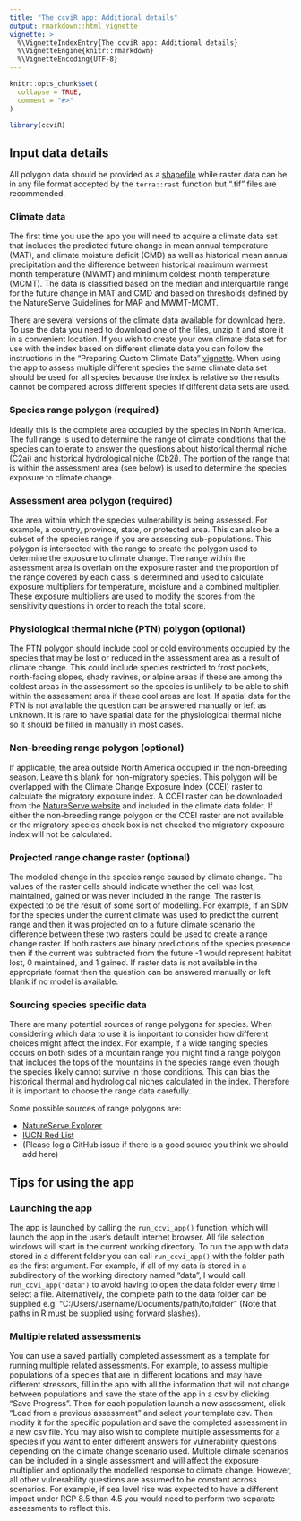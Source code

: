 ```yaml
---
title: "The ccviR app: Additional details"
output: rmarkdown::html_vignette
vignette: >
  %\VignetteIndexEntry{The ccviR app: Additional details}
  %\VignetteEngine{knitr::rmarkdown}
  %\VignetteEncoding{UTF-8}
---
```


```r
knitr::opts_chunk$set(
  collapse = TRUE,
  comment = "#>"
)
```

```r
library(ccviR)
```

## Input data details
All polygon data should be provided as a [shapefile](https://en.wikipedia.org/wiki/Shapefile) while raster data can be in any file format accepted by the `terra::rast` function but ".tif" files are recommended.

### Climate data
The first time you use the app you will need to acquire a climate data set that includes the predicted future change in mean annual temperature (MAT), and climate moisture deficit (CMD) as well as historical mean annual precipitation and the difference between historical maximum warmest month temperature (MWMT) and minimum coldest month temperature (MCMT). The data is classified based on the median and interquartile range for the future change in MAT and CMD and based on thresholds defined by the NatureServe Guidelines for MAP and MWMT-MCMT. 

There are several versions of the climate data available for download [here](https://drive.google.com/drive/folders/18mO5GDUmwi-nswhIAC36bmtYsvmqNQkH?usp=share_link). To use the data you need to download one of the files, unzip it and store it in a convenient location. If you wish to create your own climate data set for use with the index based on different climate data you can follow the instructions in the "Preparing Custom Climate Data" [vignette](https://landscitech.github.io/ccviR/articles/data_prep_vignette.html). When using the app to assess multiple different species the same climate data set should be used for all species because the index is relative so the results cannot be compared across different species if different data sets are used.  

### Species range polygon (required)
Ideally this is the complete area occupied by the species in North America. The full range is used to determine the range of climate conditions that the species can tolerate to answer the questions about historical thermal niche (C2ai) and historical hydrological niche (Cb2i). The portion of the range that is within the assessment area (see below) is used to determine the species exposure to climate change. 

### Assessment area polygon (required)
The area within which the species vulnerability is being assessed. For example, a country, province, state, or protected area. This can also be a subset of the species range if you are assessing sub-populations. This polygon is intersected with the range to create the polygon used to determine the exposure to climate change. The range within the assessment area is overlain on the exposure raster and the proportion of the range covered by each class is determined and used to calculate exposure multipliers for temperature, moisture and a combined multiplier. These exposure multipliers are used to modify the scores from the sensitivity questions in order to reach the total score.

### Physiological thermal niche (PTN) polygon (optional)
The PTN polygon should include cool or cold environments occupied by the species that may be lost or reduced in the assessment area as a result of climate change. This could include species restricted to frost pockets, north-facing slopes, shady ravines, or alpine areas if these are among the coldest areas in the assessment so the species is unlikely to be able to shift within the assessment area if these cool areas are lost. If spatial data for the PTN is not available the question can be answered manually or left as unknown. It is rare to have spatial data for the physiological thermal niche so it should be filled in manually in most cases.

### Non-breeding range polygon (optional)
If applicable, the area outside North America occupied in the non-breeding season. Leave this blank for non-migratory species. This polygon will be overlapped with the Climate Change Exposure Index (CCEI) raster to calculate the migratory exposure index. A CCEI raster can be downloaded from the [NatureServe website](https://www.natureserve.org/ccvi-species) and included in the climate data folder. If either the non-breeding range polygon or the CCEI raster are not available or the migratory species check box is not checked the migratory exposure index will not be calculated.  


### Projected range change raster (optional)
The modeled change in the species range caused by climate change. The values of the raster cells should indicate whether the cell was lost, maintained, gained or was never included in the range. The raster is expected to be the result of some sort of modelling. For example, if an SDM for the species under the current climate was used to predict the current range and then it was projected on to a future climate scenario the difference between these two rasters could be used to create a range change raster. If both rasters are binary predictions of the species presence then if the current was subtracted from the future -1 would represent habitat lost, 0 maintained, and 1 gained. If raster data is not available in the appropriate format then the question can be answered manually or left blank if no model is available.   

### Sourcing species specific data
There are many potential sources of range polygons for species. When considering which data to use it is important to consider how different choices might affect the index. For example, if a wide ranging species occurs on both sides of a mountain range you might find a range polygon that includes the tops of the mountains in the species range even though the species likely cannot survive in those conditions. This can bias the historical thermal and hydrological niches calculated in the index. Therefore it is important to choose the range data carefully. 

Some possible sources of range polygons are:

* [NatureServe Explorer](https://explorer.natureserve.org/)
* [IUCN Red List](https://www.iucnredlist.org/resources/spatial-data-download)
* (Please log a GitHub issue if there is a good source you think we should add here)

## Tips for using the app

### Launching the app
The app is launched by calling the `run_ccvi_app()` function, which will launch the app in the user's default internet browser. All file selection windows will start in the current working directory. To run the app with data stored in a different folder you can call `run_ccvi_app()` with the folder path as the first argument. For example, if all of my data is stored in a subdirectory of the working directory named "data", I would call `run_ccvi_app("data")` to avoid having to open the data folder every time I select a file. Alternatively, the complete path to the data folder can be supplied e.g. "C:/Users/username/Documents/path/to/folder" (Note that paths in R must be supplied using forward slashes). 


### Multiple related assessments
You can use a saved partially completed assessment as a template for running multiple related assessments. For example, to assess multiple populations of a species that are in different locations and may have different stressors, fill in the app with all the information that will not change between populations and save the state of the app in a csv by clicking "Save Progress". Then for each population launch a new assessment, click "Load from a previous assessment" and select your template csv. Then modify it for the specific population and save the completed assessment in a new csv file. You may also wish to complete multiple assessments for a species if you want to enter different answers for vulnerability questions depending on the climate change scenario used. Multiple climate scenarios can be included in a single assessment and will affect the exposure multiplier and optionally the modelled response to climate change. However, all other vulnerability questions are assumed to be constant across scenarios. For example, if sea level rise was expected to have a different impact under RCP 8.5 than 4.5 you would need to perform two separate assessments to reflect this.    

